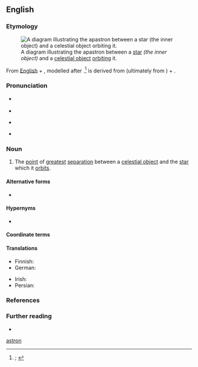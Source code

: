 {{also|Apastron}}
==English==
{{was wotd|2021|May|15}}

===Etymology===
[[File:Apastron (PSF).png|thumb|A diagram illustrating the apastron between a [[star#Noun|star]] ''(the inner object)'' and a [[celestial object]] [[orbit#Verb|orbiting]] it.]]

{{root|en|ine-pro|*h₂eHs-}}
From [[w:English language|English]] {{m|en|apo-|pos={{glossary|prefix}} meaning ‘away from, separate’}} + {{der|en|grc|ᾰ̓́στρον|t=fixed star}}, modelled after {{m|en|aphelion}}.<ref>{{R:OED Online|pos=n|id=249028|date=December 2012|nodot=1}}; {{R:Lexico|pos=n}}</ref> {{m|grc||Ἄ̆στρον}} is derived from {{m|grc|ᾰ̓στήρ|t=celestial body (including a star, planet, meteor, etc.)}} (ultimately from {{der|en|ine-pro|*h₂eHs-|t=to burn; to glow}}) + {{m|grc|-ον|pos={{glossary|suffix}} forming {{glossary|nominative}}, {{glossary|accusative}} and {{glossary|vocative}} {{glossary|singular}} {{glossary|noun}}s}}.

===Pronunciation===
* {{a|RP}} {{IPA|en|/æˈpæstɹ(ə)n/}}
* {{audio|en|LL-Q1860 (eng)-I learned some phrases-apastron.wav|Audio (RP)}}
* {{a|GA}} {{IPA|en|/æˈpæstɹən/|[ə-]}}
* {{hyphenation|en|ap|as|tron}}

===Noun===
{{en-noun}}

# {{lb|en|astronomy}} The [[point#Noun|point]] of [[great#Adjective|greatest]] [[separation]] between a [[celestial object]] and the [[star#Noun|star]] which it [[orbit#Verb|orbits]].
#: {{antonyms|en|periastron}}

====Alternative forms====
* {{l|en|apoastron}}

====Hypernyms====
* {{l|en|apoapsis}}

====Coordinate terms====
{{col3|en
|aphelion
|apoareion
|apocynthion
|apogalacticon
|apogee
|apohermion
|apojove
|[[apokrone]], [[apokron]]
|apolune
|aponigricon
|aposaturnium
|aposelene
}}

====Translations====
{{trans-top|point of greatest separation between a celestial object and the star which it orbits}}
* Finnish: {{t|fi|apastroni}}
* German: {{t+|de|Apastron}}
{{trans-mid}}
* Irish: {{t|ga|apastrón|m}}
* Persian: {{t|fa|اپاستار|tr=apāstār}}
{{trans-bottom}}

===References===
<references/>

===Further reading===
* {{pedia|apsis}}

[[Category:English words prefixed with apo-|astron]]